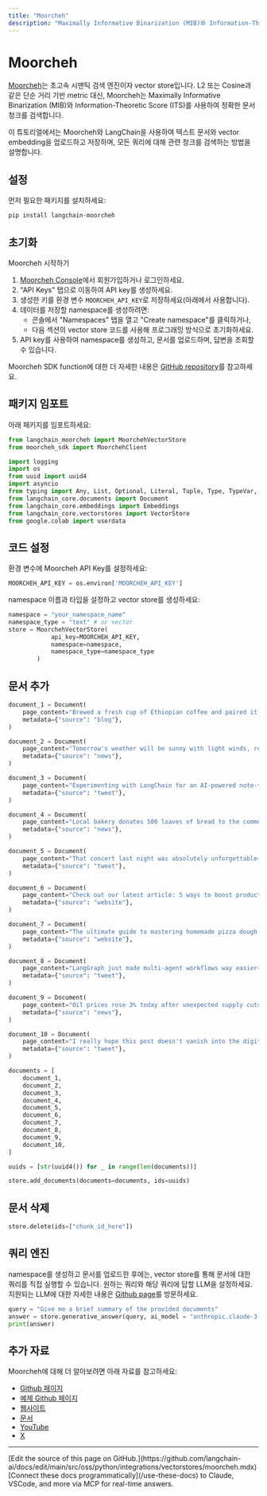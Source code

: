 ```yaml
---
title: "Moorcheh"
description: "Maximally Informative Binarization (MIB)와 Information-Theoretic Score (ITS)를 사용하는 초고속 시맨틱 검색 엔진 및 vector store"
---
```


# Moorcheh

[Moorcheh](https://www.moorcheh.ai/)는 초고속 시맨틱 검색 엔진이자 vector store입니다. L2 또는 Cosine과 같은 단순 거리 기반 metric 대신, Moorcheh는 Maximally Informative Binarization (MIB)와 Information-Theoretic Score (ITS)를 사용하여 정확한 문서 청크를 검색합니다.

이 튜토리얼에서는 Moorcheh와 LangChain을 사용하여 텍스트 문서와 vector embedding을 업로드하고 저장하며, 모든 쿼리에 대해 관련 청크를 검색하는 방법을 설명합니다.

## 설정

먼저 필요한 패키지를 설치하세요:

```bash
pip install langchain-moorcheh
```

## 초기화

Moorcheh 시작하기

1. [Moorcheh Console](https://console.moorcheh.ai/)에서 회원가입하거나 로그인하세요.
2. "API Keys" 탭으로 이동하여 API key를 생성하세요.
3. 생성한 키를 환경 변수 `MOORCHEH_API_KEY`로 저장하세요(아래에서 사용합니다).
4. 데이터를 저장할 namespace를 생성하려면:
   - 콘솔에서 "Namespaces" 탭을 열고 "Create namespace"를 클릭하거나,
   - 다음 섹션의 vector store 코드를 사용해 프로그래밍 방식으로 초기화하세요.
5. API key를 사용하여 namespace를 생성하고, 문서를 업로드하며, 답변을 조회할 수 있습니다.

Moorcheh SDK function에 대한 더 자세한 내용은 [GitHub repository](https://github.com/moorcheh-ai/moorcheh-python-sdk)를 참고하세요.

## 패키지 임포트

아래 패키지를 임포트하세요:

```python
from langchain_moorcheh import MoorchehVectorStore
from moorcheh_sdk import MoorchehClient

import logging
import os
from uuid import uuid4
import asyncio
from typing import Any, List, Optional, Literal, Tuple, Type, TypeVar, Sequence
from langchain_core.documents import Document
from langchain_core.embeddings import Embeddings
from langchain_core.vectorstores import VectorStore
from google.colab import userdata
```

## 코드 설정

환경 변수에 Moorcheh API Key를 설정하세요:

```python
MOORCHEH_API_KEY = os.environ['MOORCHEH_API_KEY']
```

namespace 이름과 타입을 설정하고 vector store를 생성하세요:

```python
namespace = "your_namespace_name"
namespace_type = "text" # or vector
store = MoorchehVectorStore(
            api_key=MOORCHEH_API_KEY,
            namespace=namespace,
            namespace_type=namespace_type
        )
```

## 문서 추가

```python
document_1 = Document(
    page_content="Brewed a fresh cup of Ethiopian coffee and paired it with a warm croissant.",
    metadata={"source": "blog"},
)

document_2 = Document(
    page_content="Tomorrow's weather will be sunny with light winds, reaching a high of 78°F.",
    metadata={"source": "news"},
)

document_3 = Document(
    page_content="Experimenting with LangChain for an AI-powered note-taking assistant!",
    metadata={"source": "tweet"},
)

document_4 = Document(
    page_content="Local bakery donates 500 loaves of bread to the community food bank.",
    metadata={"source": "news"},
)

document_5 = Document(
    page_content="That concert last night was absolutely unforgettable—what a performance!",
    metadata={"source": "tweet"},
)

document_6 = Document(
    page_content="Check out our latest article: 5 ways to boost productivity while working from home.",
    metadata={"source": "website"},
)

document_7 = Document(
    page_content="The ultimate guide to mastering homemade pizza dough.",
    metadata={"source": "website"},
)

document_8 = Document(
    page_content="LangGraph just made multi-agent workflows way easier—seriously impressive!",
    metadata={"source": "tweet"},
)

document_9 = Document(
    page_content="Oil prices rose 3% today after unexpected supply cuts from major exporters.",
    metadata={"source": "news"},
)

document_10 = Document(
    page_content="I really hope this post doesn't vanish into the digital void…",
    metadata={"source": "tweet"},
)

documents = [
    document_1,
    document_2,
    document_3,
    document_4,
    document_5,
    document_6,
    document_7,
    document_8,
    document_9,
    document_10,
]

uuids = [str(uuid4()) for _ in range(len(documents))]

store.add_documents(documents=documents, ids=uuids)
```

## 문서 삭제

```python
store.delete(ids=["chunk_id_here"])
```

## 쿼리 엔진

namespace를 생성하고 문서를 업로드한 후에는, vector store를 통해 문서에 대한 쿼리를 직접 실행할 수 있습니다. 원하는 쿼리와 해당 쿼리에 답할 LLM을 설정하세요. 지원되는 LLM에 대한 자세한 내용은 [Github page](https://github.com/moorcheh-ai/moorcheh-python-sdk)를 방문하세요.

```python
query = "Give me a brief summary of the provided documents"
answer = store.generative_answer(query, ai_model = "anthropic.claude-3-7-sonnet-20250219-v1:0")
print(answer)
```

## 추가 자료

Moorcheh에 대해 더 알아보려면 아래 자료를 참고하세요:

*   [Github 페이지](https://github.com/moorcheh-ai/moorcheh-python-sdk)
*   [예제 Github 페이지](https://github.com/moorcheh-ai/moorcheh-examples)
*   [웹사이트](https://www.moorcheh.ai/)
*   [문서](https://console.moorcheh.ai/docs)
*   [YouTube](https://www.youtube.com/@moorchehai)
*   [X](https://x.com/moorcheh_ai)

---

<Callout icon="pen-to-square" iconType="regular">
    [Edit the source of this page on GitHub.](https://github.com/langchain-ai/docs/edit/main/src/oss/python/integrations/vectorstores/moorcheh.mdx)
</Callout>
<Tip icon="terminal" iconType="regular">
    [Connect these docs programmatically](/use-these-docs) to Claude, VSCode, and more via MCP for    real-time answers.
</Tip>
